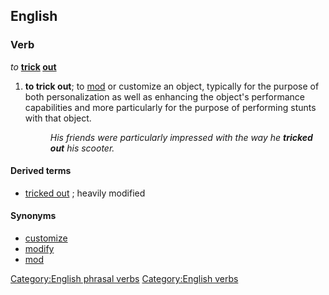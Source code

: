{{wikipedia|dab=tricked out}}
==English==

===Verb===
''to'' '''[[trick]] [[out]]'''

# {{transitive}}{{slang}} '''to trick out'''; to [[mod]] or customize an object, typically for the purpose of both personalization as well as enhancing the object's performance capabilities and more particularly for the purpose of performing stunts with that object.
#: ''His friends were particularly impressed with the way he '''tricked out''' his scooter.''

====Derived terms====
* [[tricked out]]  {{pos_a}}; heavily modified

====Synonyms====
* [[customize]]
* [[modify]]
* [[mod]]

[[Category:English phrasal verbs]]
[[Category:English verbs]]
